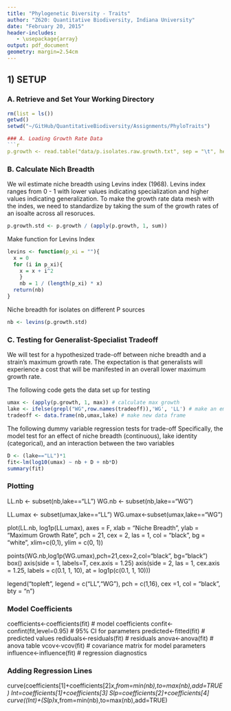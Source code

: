 ```yaml
---
title: "Phylogenetic Diversity - Traits"
author: "Z620: Quantitative Biodiversity, Indiana University"
date: "February 20, 2015"
header-includes:
   - \usepackage{array}
output: pdf_document
geometry: margin=2.54cm
---
```


## 1) SETUP
### A. Retrieve and Set Your Working Directory

```r
rm(list = ls())
getwd()
setwd("~/GitHub/QuantitativeBiodiversity/Assignments/PhyloTraits")

### A. Loading Growth Rate Data
```r
p.growth <- read.table("data/p.isolates.raw.growth.txt", sep = "\t", header = TRUE, row.names = 1)
```

### B. Calculate Nich Breadth
We wil estimate niche breadth using Levins index (1968).
Levins index ranges from 0 - 1 with lower values indicating specialization and higher values indicating generalization. 
To make the growth rate data mesh with the indes, we need to standardize by taking the sum of the growth rates of an isoalte across all resoruces. 

```r
p.growth.std <- p.growth / (apply(p.growth, 1, sum))
```

Make function for Levins Index
```r
levins <- function(p_xi = ""){
  x = 0
  for (i in p_xi){
    x = x + i^2
    }
    nb = 1 / (length(p_xi) * x) 
  return(nb)
}
```  

Niche breadth for isolates on different P sources
```r
nb <- levins(p.growth.std)
```

### C. Testing for Generalist-Specialist Tradeoff
We will test for a hypothesized trade-off between niche breadth and a strain's maximum growth rate. 
The expectation is that generalists will experience a cost that will be manifested in an overall lower maximum growth rate. 

The following code gets the data set up for testing
```r
umax <- (apply(p.growth, 1, max)) # calculate max growth
lake <- ifelse(grepl("WG",row.names(tradeoff)),'WG', 'LL') # make an empty vector for lake id
tradeoff <- data.frame(nb,umax,lake) # make new data frame
```

The following dummy variable regression tests for trade-off
Specifically, the model test for an effect of niche breadth (continuous), lake identity (categorical), and an interaction between the two variables
```r
D <- (lake=="LL")*1
fit<-lm(log10(umax) ~ nb + D + nb*D)
summary(fit)
```

### Plotting
LL.nb <- subset(nb,lake=="LL")
WG.nb <- subset(nb,lake=="WG")

LL.umax <- subset(umax,lake=="LL")
WG.umax<-subset(umax,lake=="WG")

plot(LL.nb, log1p(LL.umax), axes = F, xlab = "Niche Breadth", ylab = "Maximum Growth Rate", 
  pch = 21, cex = 2, las = 1, col = "black", bg = "white",
  xlim=c(0,1), ylim = c(0, 1))

  points(WG.nb,log1p(WG.umax),pch=21,cex=2,col="black", bg="black")
  box()
  axis(side = 1, labels=T, cex.axis = 1.25)
  axis(side = 2, las = 1, cex.axis = 1.25, labels = c(0.1, 1, 10), at = log1p(c(0.1, 1, 10)))

legend("topleft", legend = c("LL","WG"), pch = c(1,16), cex =1, col = "black", bty = "n")

### Model Coefficients
coefficients<-coefficients(fit) # model coefficients
confit<-confint(fit,level=0.95) # 95% CI for parameters
predicted<-fitted(fit) # predicted values
rediduals<-residuals(fit) # residuals
anova<-anova(fit) # anova table
vcov<-vcov(fit) # covariance matrix for model parameters
influence<-influence(fit) # regression diagnostics

### Adding Regression Lines
curve(coefficients[1]+coefficients[2]*x,from=min(nb),to=max(nb),add=TRUE)
Int=coefficients[1]+coefficients[3]
Slp=coefficients[2]+coefficients[4]
curve((Int)+(Slp)*x,from=min(nb),to=max(nb),add=TRUE)
